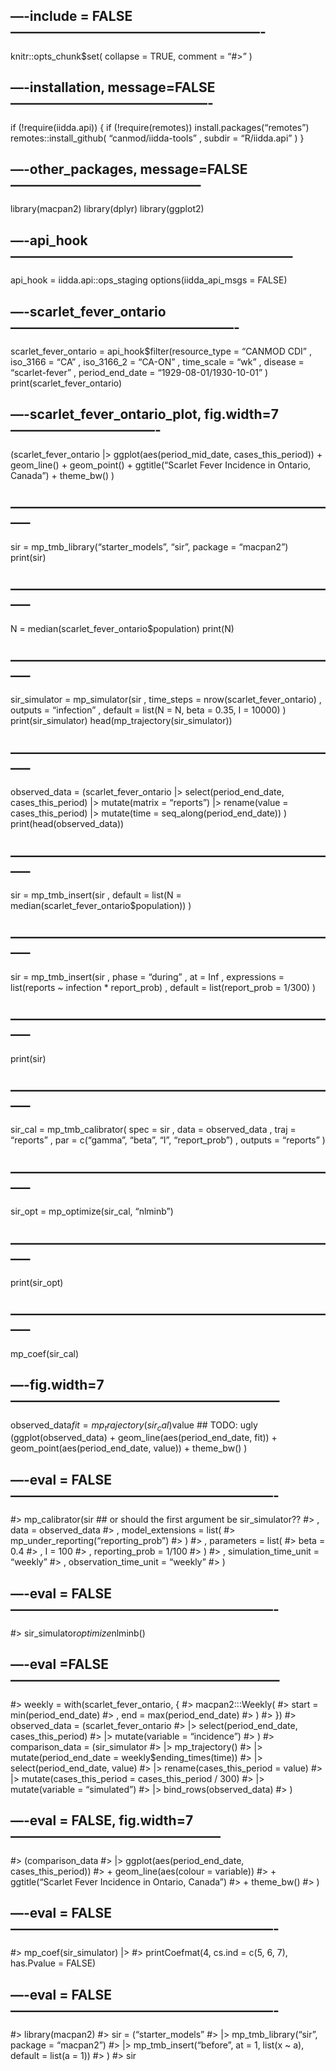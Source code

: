 ## ----include = FALSE----------------------------------------------------------
knitr::opts_chunk$set(
  collapse = TRUE,
  comment = "#>"
)


## ----installation, message=FALSE----------------------------------------------
if (!require(iidda.api)) {
  if (!require(remotes)) install.packages("remotes")
  remotes::install_github(
      "canmod/iidda-tools"
    , subdir = "R/iidda.api"
  )
}


## ----other_packages, message=FALSE--------------------------------------------
library(macpan2)
library(dplyr)
library(ggplot2)


## ----api_hook-----------------------------------------------------------------
api_hook = iidda.api::ops_staging
options(iidda_api_msgs = FALSE)


## ----scarlet_fever_ontario----------------------------------------------------
scarlet_fever_ontario = api_hook$filter(resource_type = "CANMOD CDI"
  , iso_3166 = "CA"
  , iso_3166_2 = "CA-ON"
  , time_scale = "wk"
  , disease = "scarlet-fever"
  , period_end_date = "1929-08-01/1930-10-01"
)
print(scarlet_fever_ontario)


## ----scarlet_fever_ontario_plot, fig.width=7----------------------------------
(scarlet_fever_ontario
  |> ggplot(aes(period_mid_date, cases_this_period))
  + geom_line() + geom_point()
  + ggtitle("Scarlet Fever Incidence in Ontario, Canada")
  + theme_bw()
)


## -----------------------------------------------------------------------------
sir = mp_tmb_library("starter_models", "sir", package = "macpan2")
print(sir)


## -----------------------------------------------------------------------------
N = median(scarlet_fever_ontario$population)
print(N)


## -----------------------------------------------------------------------------
sir_simulator = mp_simulator(sir
  , time_steps = nrow(scarlet_fever_ontario)
  , outputs = "infection"
  , default = list(N = N, beta = 0.35, I = 10000)
)
print(sir_simulator)
head(mp_trajectory(sir_simulator))


## -----------------------------------------------------------------------------
observed_data = (scarlet_fever_ontario
  |> select(period_end_date, cases_this_period)
  |> mutate(matrix = "reports")
  |> rename(value = cases_this_period)
  |> mutate(time = seq_along(period_end_date))
)
print(head(observed_data))


## -----------------------------------------------------------------------------
sir = mp_tmb_insert(sir
  , default = list(N = median(scarlet_fever_ontario$population))
)


## -----------------------------------------------------------------------------
sir = mp_tmb_insert(sir
  , phase = "during"
  , at = Inf
  , expressions = list(reports ~ infection * report_prob)
  , default = list(report_prob = 1/300)
)


## -----------------------------------------------------------------------------
print(sir)


## -----------------------------------------------------------------------------
sir_cal = mp_tmb_calibrator(
    spec = sir
  , data = observed_data
  , traj = "reports"
  , par = c("gamma", "beta", "I", "report_prob")
  , outputs = "reports"
)


## -----------------------------------------------------------------------------
sir_opt = mp_optimize(sir_cal, "nlminb")


## -----------------------------------------------------------------------------
print(sir_opt)


## -----------------------------------------------------------------------------
mp_coef(sir_cal)


## ----fig.width=7--------------------------------------------------------------
observed_data$fit = mp_trajectory(sir_cal)$value ## TODO: ugly
(ggplot(observed_data)
  + geom_line(aes(period_end_date, fit))
  + geom_point(aes(period_end_date, value))
  + theme_bw()
)


## ----eval = FALSE-------------------------------------------------------------
#> mp_calibrator(sir ## or should the first argument be sir_simulator??
#>   , data = observed_data
#>   , model_extensions = list(
#>       mp_under_reporting("reporting_prob")
#>   )
#>   , parameters = list(
#>         beta = 0.4
#>       , I = 100
#>       , reporting_prob = 1/100
#>     )
#>   , simulation_time_unit = "weekly"
#>   , observation_time_unit = "weekly"
#> )


## ----eval = FALSE-------------------------------------------------------------
#> sir_simulator$optimize$nlminb()


## ----eval =FALSE--------------------------------------------------------------
#> weekly = with(scarlet_fever_ontario, {
#>   macpan2:::Weekly(
#>       start = min(period_end_date)
#>     , end = max(period_end_date)
#>   )
#> })
#> observed_data = (scarlet_fever_ontario
#>   |> select(period_end_date, cases_this_period)
#>   |> mutate(variable = "incidence")
#> )
#> comparison_data = (sir_simulator
#>   |> mp_trajectory()
#>   |> mutate(period_end_date = weekly$ending_times(time))
#>   |> select(period_end_date, value)
#>   |> rename(cases_this_period = value)
#>   |> mutate(cases_this_period = cases_this_period / 300)
#>   |> mutate(variable = "simulated")
#>   |> bind_rows(observed_data)
#> )


## ----eval = FALSE, fig.width=7------------------------------------------------
#> (comparison_data
#>   |> ggplot(aes(period_end_date, cases_this_period))
#>   + geom_line(aes(colour = variable))
#>   + ggtitle("Scarlet Fever Incidence in Ontario, Canada")
#>   + theme_bw()
#> )


## ----eval = FALSE-------------------------------------------------------------
#> mp_coef(sir_simulator) |>
#>   printCoefmat(4, cs.ind = c(5, 6, 7), has.Pvalue = FALSE)


## ----eval = FALSE-------------------------------------------------------------
#> library(macpan2)
#> sir = ("starter_models"
#>   |> mp_tmb_library("sir", package = "macpan2")
#>   |> mp_tmb_insert("before", at = 1, list(x ~ a), default = list(a = 1))
#> )
#> sir

